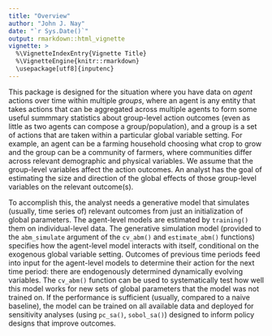 ```yaml
---
title: "Overview"
author: "John J. Nay"
date: "`r Sys.Date()`"
output: rmarkdown::html_vignette
vignette: >
  %\VignetteIndexEntry{Vignette Title}
  %\VignetteEngine{knitr::rmarkdown}
  \usepackage[utf8]{inputenc}
---
```


This package is designed for the situation where you have data on *agent* actions over time within multiple *groups*, where an agent is any entity that takes actions that can be aggregated across multiple agents to form some useful summmary statistics about group-level action outcomes (even as little as two agents can compose a group/population), and a group is a set of actions that are taken within a particular global variable setting. For example, an agent can be a farming household choosing what crop to grow and the group can be a community of farmers, where communities differ across relevant demographic and physical variables. We assume that the group-level variables affect the action outcomes. An analyst has the goal of estimating the size and direction of the global effects of those group-level variables on the relevant outcome(s).

To accomplish this, the analyst needs a generative model that simulates (usually, time series of) relevant outcomes from just an initialization of global parameters. The agent-level models are estimated by `training()` them on individual-level data. The generative simulation model (provided to the `abm_simulate` argument of the `cv_abm()` and `estimate_abm()` functions) specifies how the agent-level model interacts with itself, conditional on the exogenous global variable setting. Outcomes of previous time periods feed into input for the agent-level models to determine their action for the next time period: there are endogenously determined dynamically evolving variables. The `cv_abm()` function can be used to systematically test how well this model works for new sets of global parameters that the model was not trained on. If the performance is sufficient (usually, compared to a naive baseline), the model can be trained on all available data and deployed for sensitivity analyses (using `pc_sa()`, `sobol_sa()`) designed to inform policy designs that improve outcomes.
